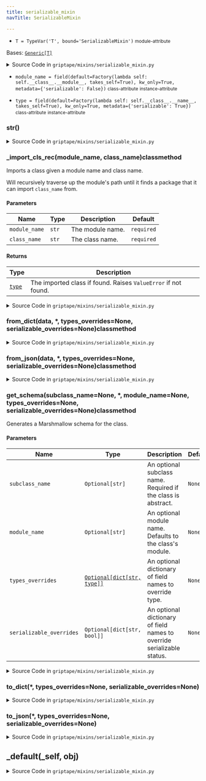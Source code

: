 ```yaml
---
title: serializable_mixin
navTitle: SerializableMixin

---
```


-   `T = TypeVar('T', bound='SerializableMixin')` <small>module-attribute</small>  <span id="griptape.mixins.serializable_mixin.T"></span> 

<span id="griptape.mixins.serializable_mixin.SerializableMixin"></span>

Bases:
 [`Generic[T]`](serializable_mixin.mdx#griptape.mixins.serializable_mixin.T "typing.Generic")

<details><summary>Source Code in <code>griptape&#47;mixins&#47;serializable_mixin.py</code></summary>

```python
@define(slots=False)
class SerializableMixin(Generic[T]):
    type: str = field(
        default=Factory(lambda self: self.__class__.__name__, takes_self=True),
        kw_only=True,
        metadata={"serializable": True},
    )
    module_name: str = field(
        default=Factory(lambda self: self.__class__.__module__, takes_self=True),
        kw_only=True,
        metadata={"serializable": False},
    )

    @classmethod
    def get_schema(
        cls: type[T],
        subclass_name: Optional[str] = None,
        *,
        module_name: Optional[str] = None,
        types_overrides: Optional[dict[str, type]] = None,
        serializable_overrides: Optional[dict[str, bool]] = None,
    ) -> Schema:
        """Generates a Marshmallow schema for the class.

        Args:
            subclass_name: An optional subclass name. Required if the class is abstract.
            module_name: An optional module name. Defaults to the class's module.
            types_overrides: An optional dictionary of field names to override type.
            serializable_overrides: An optional dictionary of field names to override serializable status.
        """
        if ABC in cls.__bases__:
            if subclass_name is None:
                raise ValueError(f"Type field is required for abstract class: {cls.__name__}")

            module_name = module_name or cls.__module__
            subclass_cls = cls._import_cls_rec(module_name, subclass_name)

            schema_class = BaseSchema.from_attrs_cls(
                subclass_cls, types_overrides=types_overrides, serializable_overrides=serializable_overrides
            )
        else:
            schema_class = BaseSchema.from_attrs_cls(
                cls, types_overrides=types_overrides, serializable_overrides=serializable_overrides
            )

        return schema_class()

    @classmethod
    def from_dict(
        cls: type[T],
        data: dict,
        *,
        types_overrides: Optional[dict[str, type]] = None,
        serializable_overrides: Optional[dict[str, bool]] = None,
    ) -> T:
        return cast(
            "T",
            cls.get_schema(
                subclass_name=data.get("type"),
                module_name=data.get("module_name"),
                types_overrides=types_overrides,
                serializable_overrides=serializable_overrides,
            ).load(data),
        )

    @classmethod
    def from_json(
        cls: type[T],
        data: str,
        *,
        types_overrides: Optional[dict[str, type]] = None,
        serializable_overrides: Optional[dict[str, bool]] = None,
    ) -> T:
        return cls.from_dict(
            json.loads(data), types_overrides=types_overrides, serializable_overrides=serializable_overrides
        )

    def __str__(self) -> str:
        return json.dumps(self.to_dict())

    def to_json(
        self,
        *,
        types_overrides: Optional[dict[str, type]] = None,
        serializable_overrides: Optional[dict[str, bool]] = None,
    ) -> str:
        return json.dumps(self.to_dict(types_overrides=types_overrides, serializable_overrides=serializable_overrides))

    def to_dict(
        self,
        *,
        types_overrides: Optional[dict[str, type]] = None,
        serializable_overrides: Optional[dict[str, bool]] = None,
    ) -> dict:
        schema = BaseSchema.from_attrs_cls(
            self.__class__, types_overrides=types_overrides, serializable_overrides=serializable_overrides
        )

        return dict(schema().dump(self))

    @classmethod
    def _import_cls_rec(cls, module_name: str, class_name: str) -> type:
        """Imports a class given a module name and class name.

        Will recursively traverse up the module's path until it finds a
        package that it can import `class_name` from.

        Args:
            module_name: The module name.
            class_name: The class name.

        Returns:
            The imported class if found. Raises `ValueError` if not found.
        """
        try:
            module = import_module(module_name)
            test = getattr(module, class_name, None)
        except ModuleNotFoundError:
            test = None

        if test is None:
            module_dirs = module_name.split(".")[:-1]
            module_name = ".".join(module_dirs)

            if not len(module_dirs):
                raise ValueError(f"Unable to import class: {class_name}")
            return cls._import_cls_rec(module_name, class_name)
        return test
```

</details>

-   `module_name = field(default=Factory(lambda self: self.__class__.__module__, takes_self=True), kw_only=True, metadata={'serializable': False})` <small>class-attribute</small> <small>instance-attribute</small>  <span id="griptape.mixins.serializable_mixin.SerializableMixin.module_name"></span> 

-   `type = field(default=Factory(lambda self: self.__class__.__name__, takes_self=True), kw_only=True, metadata={'serializable': True})` <small>class-attribute</small> <small>instance-attribute</small>  <span id="griptape.mixins.serializable_mixin.SerializableMixin.type"></span> 

<span id="griptape.mixins.serializable_mixin.SerializableMixin.__str__"></span>

### **str**()

<details><summary>Source Code in <code>griptape&#47;mixins&#47;serializable_mixin.py</code></summary>

```python
def __str__(self) -> str:
    return json.dumps(self.to_dict())
```

</details>

<span id="griptape.mixins.serializable_mixin.SerializableMixin._import_cls_rec"></span>

### \_import_cls_rec(module_name, class_name)classmethod

Imports a class given a module name and class name.

Will recursively traverse up the module's path until it finds a package that it can import `class_name` from.

#### Parameters

| Name          | Type  | Description           | Default    |
| ------------- | ----- | --------------------- | ---------- |
| `module_name` | `str` | The module name.<br/> | `required` |
| `class_name`  | `str` | The class name.<br/>  | `required` |

#### Returns

| Type                                                                                                                                                                                                                                                                                                                                                                                                   | Description                                                         |
| ------------------------------------------------------------------------------------------------------------------------------------------------------------------------------------------------------------------------------------------------------------------------------------------------------------------------------------------------------------------------------------------------------ | ------------------------------------------------------------------- |
| <a href="serializable_mixin.mdx#griptape.mixins.serializable_mixin.SerializableMixin.type" title="type = field(default=Factory(lambda self: self.__class__.__name__, takes_self=True), kw_only=True, metadata={'serializable': True})           class-attribute       instance-attribute    (griptape.mixins.serializable_mixin.SerializableMixin.type)"><code class="language-python">type</code></a> | The imported class if found. Raises `ValueError` if not found.<br/> |

<details><summary>Source Code in <code>griptape&#47;mixins&#47;serializable_mixin.py</code></summary>

```python
@classmethod
def _import_cls_rec(cls, module_name: str, class_name: str) -> type:
    """Imports a class given a module name and class name.

    Will recursively traverse up the module's path until it finds a
    package that it can import `class_name` from.

    Args:
        module_name: The module name.
        class_name: The class name.

    Returns:
        The imported class if found. Raises `ValueError` if not found.
    """
    try:
        module = import_module(module_name)
        test = getattr(module, class_name, None)
    except ModuleNotFoundError:
        test = None

    if test is None:
        module_dirs = module_name.split(".")[:-1]
        module_name = ".".join(module_dirs)

        if not len(module_dirs):
            raise ValueError(f"Unable to import class: {class_name}")
        return cls._import_cls_rec(module_name, class_name)
    return test
```

</details>

<span id="griptape.mixins.serializable_mixin.SerializableMixin.from_dict"></span>

### from_dict(data, \*, types_overrides=None, serializable_overrides=None)classmethod

<details><summary>Source Code in <code>griptape&#47;mixins&#47;serializable_mixin.py</code></summary>

```python
@classmethod
def from_dict(
    cls: type[T],
    data: dict,
    *,
    types_overrides: Optional[dict[str, type]] = None,
    serializable_overrides: Optional[dict[str, bool]] = None,
) -> T:
    return cast(
        "T",
        cls.get_schema(
            subclass_name=data.get("type"),
            module_name=data.get("module_name"),
            types_overrides=types_overrides,
            serializable_overrides=serializable_overrides,
        ).load(data),
    )
```

</details>

<span id="griptape.mixins.serializable_mixin.SerializableMixin.from_json"></span>

### from_json(data, \*, types_overrides=None, serializable_overrides=None)classmethod

<details><summary>Source Code in <code>griptape&#47;mixins&#47;serializable_mixin.py</code></summary>

```python
@classmethod
def from_json(
    cls: type[T],
    data: str,
    *,
    types_overrides: Optional[dict[str, type]] = None,
    serializable_overrides: Optional[dict[str, bool]] = None,
) -> T:
    return cls.from_dict(
        json.loads(data), types_overrides=types_overrides, serializable_overrides=serializable_overrides
    )
```

</details>

<span id="griptape.mixins.serializable_mixin.SerializableMixin.get_schema"></span>

### get_schema(subclass_name=None, \*, module_name=None, types_overrides=None, serializable_overrides=None)classmethod

Generates a Marshmallow schema for the class.

#### Parameters

| Name                     | Type                                                                                                                                                                                                                                                                                                                                                                                                                         | Description                                                                 | Default |
| ------------------------ | ---------------------------------------------------------------------------------------------------------------------------------------------------------------------------------------------------------------------------------------------------------------------------------------------------------------------------------------------------------------------------------------------------------------------------- | --------------------------------------------------------------------------- | ------- |
| `subclass_name`          | `Optional[str]`                                                                                                                                                                                                                                                                                                                                                                                                              | An optional subclass name. Required if the class is abstract.<br/>          | `None`  |
| `module_name`            | `Optional[str]`                                                                                                                                                                                                                                                                                                                                                                                                              | An optional module name. Defaults to the class's module.<br/>               | `None`  |
| `types_overrides`        | <a href="serializable_mixin.mdx#griptape.mixins.serializable_mixin.SerializableMixin.type" title="type = field(default=Factory(lambda self: self.__class__.__name__, takes_self=True), kw_only=True, metadata={'serializable': True})           class-attribute       instance-attribute    (griptape.mixins.serializable_mixin.SerializableMixin.type)"><code class="language-python">Optional\[dict[str, type]]</code></a> | An optional dictionary of field names to override type.<br/>                | `None`  |
| `serializable_overrides` | `Optional[dict[str, bool]]`                                                                                                                                                                                                                                                                                                                                                                                                  | An optional dictionary of field names to override serializable status.<br/> | `None`  |

<details><summary>Source Code in <code>griptape&#47;mixins&#47;serializable_mixin.py</code></summary>

```python
@classmethod
def get_schema(
    cls: type[T],
    subclass_name: Optional[str] = None,
    *,
    module_name: Optional[str] = None,
    types_overrides: Optional[dict[str, type]] = None,
    serializable_overrides: Optional[dict[str, bool]] = None,
) -> Schema:
    """Generates a Marshmallow schema for the class.

    Args:
        subclass_name: An optional subclass name. Required if the class is abstract.
        module_name: An optional module name. Defaults to the class's module.
        types_overrides: An optional dictionary of field names to override type.
        serializable_overrides: An optional dictionary of field names to override serializable status.
    """
    if ABC in cls.__bases__:
        if subclass_name is None:
            raise ValueError(f"Type field is required for abstract class: {cls.__name__}")

        module_name = module_name or cls.__module__
        subclass_cls = cls._import_cls_rec(module_name, subclass_name)

        schema_class = BaseSchema.from_attrs_cls(
            subclass_cls, types_overrides=types_overrides, serializable_overrides=serializable_overrides
        )
    else:
        schema_class = BaseSchema.from_attrs_cls(
            cls, types_overrides=types_overrides, serializable_overrides=serializable_overrides
        )

    return schema_class()
```

</details>

<span id="griptape.mixins.serializable_mixin.SerializableMixin.to_dict"></span>

### to_dict(\*, types_overrides=None, serializable_overrides=None)

<details><summary>Source Code in <code>griptape&#47;mixins&#47;serializable_mixin.py</code></summary>

```python
def to_dict(
    self,
    *,
    types_overrides: Optional[dict[str, type]] = None,
    serializable_overrides: Optional[dict[str, bool]] = None,
) -> dict:
    schema = BaseSchema.from_attrs_cls(
        self.__class__, types_overrides=types_overrides, serializable_overrides=serializable_overrides
    )

    return dict(schema().dump(self))
```

</details>

<span id="griptape.mixins.serializable_mixin.SerializableMixin.to_json"></span>

### to_json(\*, types_overrides=None, serializable_overrides=None)

<details><summary>Source Code in <code>griptape&#47;mixins&#47;serializable_mixin.py</code></summary>

```python
def to_json(
    self,
    *,
    types_overrides: Optional[dict[str, type]] = None,
    serializable_overrides: Optional[dict[str, bool]] = None,
) -> str:
    return json.dumps(self.to_dict(types_overrides=types_overrides, serializable_overrides=serializable_overrides))
```

</details>

<span id="griptape.mixins.serializable_mixin._default"></span>

## \_default(\_self, obj)

<details><summary>Source Code in <code>griptape&#47;mixins&#47;serializable_mixin.py</code></summary>

```python
def _default(_self: Any, obj: Any) -> Any:
    """Fallback method for JSONEncoder to handle custom serialization."""
    return getattr(obj.__class__, "to_dict", getattr(_default, "default"))(obj)
```

</details>
